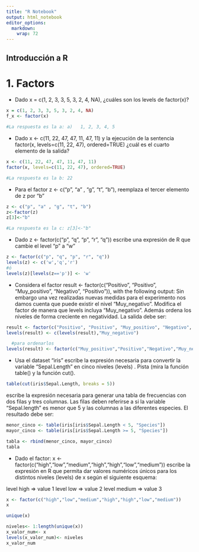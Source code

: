 ```yaml
---
title: "R Notebook"
output: html_notebook
editor_options: 
  markdown: 
    wrap: 72
---
```


## Introducción a R

# 1. Factors

-   Dado x = c(1, 2, 3, 3, 5, 3, 2, 4, NA), ¿cuáles son los levels de
    factor(x)?

```r
x = c(1, 2, 3, 3, 5, 3, 2, 4, NA)
f_x <- factor(x)

#La respuesta es la a: a)	1, 2, 3, 4, 5
```

-   Dado x \<- c(11, 22, 47, 47, 11, 47, 11) y la ejecución de la
    sentencia factor(x, levels=c(11, 22, 47), ordered=TRUE) ¿cuál es el
    cuarto elemento de la salida?

```r
x <- c(11, 22, 47, 47, 11, 47, 11)
factor(x, levels=c(11, 22, 47), ordered=TRUE)

#La respuesta es la b: 22
```

* Para el factor z \<- c("p", "a" , "g", "t", "b"), reemplaza el tercer
elemento de z por "b"

```r
z <- c("p", "a" , "g", "t", "b")
z<-factor(z)
z[3]<-"b"

#La respuesta es la c: z[3]<-"b"
```

* Dado z \<- factor(c("p", "q", "p", "r", "q")) escribe una expresión de R
que cambie el level "p" a "w"

```r
z <- factor(c("p", "q", "p", "r", "q"))
levels(z) <- c('w','q','r')
#ó
levels(z)[levels(z=='p')] <- 'w'
```

* Considera el factor result \<- factor(c("Positivo", "Positivo",
"Muy_positivo", "Negativo", "Positivo")), with the following output: Sin
embargo una vez realizadas nuevas medidas para el experimento nos damos
cuenta que puede existir el nivel "Muy_negativo". Modifica el factor de
manera que levels incluya "Muy_negativo". Además ordena los niveles de
forma creciente en negatividad. La salida debe ser:

```r
result <- factor(c("Positivo", "Positivo", "Muy_positivo", "Negativo", "Positivo"))
levels(result) <- c(levels(result),"Muy_negativo")

  #para ordenarlos
levels(result) <- factor(c("Muy_positivo","Positivo","Negativo","Muy_negativo"), ordered=TRUE)
```

* Usa el dataset "iris" escribe la expresión necesaria para convertir la
variable "Sepal.Length" en cinco niveles (levels) . Pista (mira la
función table() y la función cut().

```r
table(cut(iris$Sepal.Length, breaks = 5))
```


escribe la expresión necesaria para generar una tabla de frecuencias con dos filas y tres columnas. Las filas deben referirse a si la variable “Sepal.length” es menor que 5 y las columnas a las diferentes especies. El resultado debe ser:
```r
menor_cinco <- table(iris[iris$Sepal.Length < 5, "Species"])
mayor_cinco <- table(iris[iris$Sepal.Length >= 5, "Species"])

tabla <- rbind(menor_cinco, mayor_cinco)
tabla
```



* Dado el factor:
x \<- factor(c("high","low","medium","high","high","low","medium"))
escribe la expresión en R que permita dar valores numéricos únicos para
los distintos niveles (levels) de x según el siguiente esquema:

level high =\> value 1 level low =\> value 2 level medium =\> value 3

```r
x <- factor(c("high","low","medium","high","high","low","medium"))
x

unique(x)

niveles<- 1:length(unique(x))
x_valor_num<- x
levels(x_valor_num)<- niveles
x_valor_num
```
